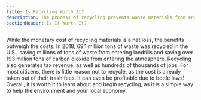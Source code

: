```yaml
---
title: Is Recycling Worth It?
description: The process of recycling prevents waste materials from ending up in landfills
sectionHeader: Is It Worth It?
---
```


While the monetary cost of recycling materials is a net loss, the benefits outweigh the costs.
In 2018, 69.1 million tons of waste was recycled in the U.S.,
saving millions of tons of waste from entering landfills
and saving over 193 million tons of carbon dioxide from entering the atmosphere.
Recycling also generates tax revenue, as well as hundreds of thousands of jobs.
For most citizens, there is little reason not to recycle,
as the cost is already taken out of their trash fees.
It can even be profitable due to bottle laws!
Overall, it is worth it to learn about and begin recycling,
as it is a simple way to help the environment and your local economy.
